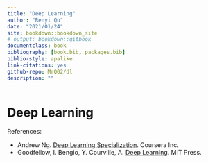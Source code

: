 ```yaml
--- 
title: "Deep Learning"
author: "Renyi Qu"
date: "2021/01/24"
site: bookdown::bookdown_site
# output: bookdown::gitbook
documentclass: book
bibliography: [book.bib, packages.bib]
biblio-style: apalike
link-citations: yes
github-repo: MrQ02/dl
description: ""
---
```


# Deep Learning {#dl}

References:

- Andrew Ng. <a href="https://www.coursera.org/specializations/deep-learning" target="__blank">Deep Learning Specialization</a>. Coursera Inc.  
- Goodfellow, I. Bengio, Y. Courville, A. <a href="http://www.deeplearningbook.org/" target="__blank">Deep Learning</a>. MIT Press.
